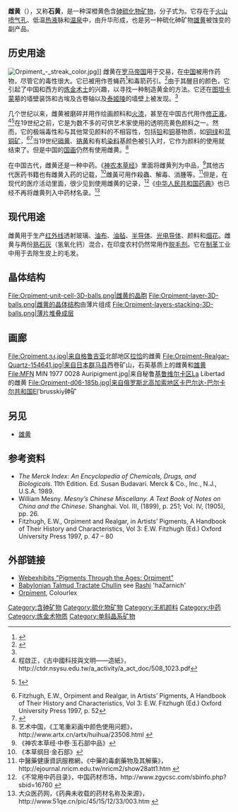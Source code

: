 {{noteTA
|1=zh-hans:修正液;zh-hk:塗改液;zh-tw:修正液;
}}
{{infobox mineral
| name        = 雌黄
| category    = [[硫化物矿物|硫化物矿物]]
| boxwidth    = 
| boxbgcolor  = 
| image       = Orpiment-148270.jpg
| imagesize   = 260
| alt         = 
| caption     = 雌黄晶体，来自美国[[内华达州|内华达州]][[洪堡县_(内华达州)|洪堡县]]波托西区双溪矿（尺寸：3.3 cm × 2.1 cm × 2.1 cm）
| formula     = As<sub>2</sub>S<sub>3</sub>
| IMAsymbol   = Orp<ref>{{Cite journal|last=Warr|first=L.N.|date=2021|title=IMA–CNMNC approved mineral symbols|url=https://www.cambridge.org/core/journals/mineralogical-magazine/article/imacnmnc-approved-mineral-symbols/62311F45ED37831D78603C6E6B25EE0A|journal=Mineralogical Magazine|volume=85|pages=291–320}}</ref>
| molweight   = 
| strunz      = 2.FA.30
| dana        =
| system      = [[单斜|单斜]]
| class       = 棱柱形 (2/m) <br/><small>（[[H-M记号|H-M记号]]相同）</small>
| symmetry    = ''P''2<sub>1</sub>/n
| unit cell   = a = 11.475(5), b = 9.577(4) <br/>c = 4.256(2) [Å], β = 90.45(5)°; Z = 4
| color       = 柠檬黄色至金黄色或棕黄色
| colour      = 
| habit       = 常见叶状，柱状或纤维状聚集体；可能是肾形或葡萄状；也有粒状或粉状；少见棱柱形晶体
| twinning    = {100}
| cleavage    = {010}完美，{100}不完美
| fracture    = 
| tenacity    = 可切
| mohs        = 1.5–2
| luster      = 珍珠，解理面树脂
| streak      = 淡柠檬黄色
| diaphaneity = 透明
| gravity     = 3.49
| density     = 
| polish      = 
| opticalprop = 双轴 (−)
| refractive  = n<sub>α</sub> = 2.400 n<sub>β</sub> = 2.810 n<sub>γ</sub> = 3.020
| birefringence = δ = 0.620
| pleochroism = 在反射光中，强白色至浅灰色带微红色；在透射光中，Y = 黄色，Z = 黄绿色
| 2V          = 测量：30°至76°，计算：62°
| dispersion  = r > v，强
| extinction  = 
| length fast/slow =
| fluorescence= 
| absorption  =
| melt        = 
| fusibility  = 
| diagnostic  = 
| solubility  = 
| other       = 
| alteration  = 
| references  = <ref name=Handbook>{{cite web |last1=Anthony |first1=John W. |last2=Bideaux |first2=Richard A. |last3=Bladh |first3=Kenneth W. |last4=Nichols |first4=Monte C. |title=Orpiment |url=http://www.handbookofmineralogy.org/pdfs/orpiment.pdf |website=Handbook of Mineralogy |publisher=Mineral Data Publishing |access-date=14 March 2022 |date=2005}}</ref><ref name=Mindat>{{mindat|id=3021|title=Orpiment|accessdate=26 May 2022}}</ref><ref name=Webmin>{{WebMineral|url=http://webmineral.com/data/Orpiment.shtml|name=Orpiment|accessdate=26 May 2022}}</ref>
}}
'''雌黄'''（{{lang-en|Orpiment}}），又称'''石黄'''，是一种深橙黄色含[[砷|砷]][[硫化物矿物|硫化物矿物]]，分子式为{{chem|As|2|S|3}}。它存在于[[火山喷气孔|火山喷气孔]]、低温[[热液|热液]]脉和[[温泉|温泉]]中，由升华形成，也是另一种硫化砷矿物[[雄黄|雄黄]]被蚀变的副产品。

==历史用途==
[[File:Orpiment_-_streak_color.jpg|thumb]]]]
雌黄在[[罗马帝国|罗马帝国]]用于交易，在[[中国|中国]]被用作药物，尽管它的毒性很大。它已被用作苍蝇药<ref>{{Cite book|url=https://books.google.com/books?id=2PmrPnUY_3YC&q=orpiment+%22fly+poison%22&pg=PA246|title=Popular philosophy: or, The book of nature laid open upon Christian principles, by the ed. of The Cheap magazine|last=Miller|first=George|date=1826|language=en}}</ref>和毒箭药引。<ref>{{Cite book|url=https://books.google.com/books?id=3jZBAQAAMAAJ&q=poison+arrows|title=Mesny's Chinese Miscellany|last=Mesny|first=William|date=1899|publisher=China Gazette Office.|language=en}}</ref>由于其醒目的颜色，它引起了中国和西方的[[炼金术|炼金术士]]的兴趣，以寻找一种制造黄金的方法。它还在[[图坦卡蒙|图坦卡蒙]]墓的墙壁装饰和古埃及古卷轴以及[[泰姬陵|泰姬陵]]的墙壁上被发现。<ref name="StClair" />

几个世纪以来，雌黄被磨碎并用作绘画颜料和[[火漆|火漆]]，甚至在中国古代用作[[修正液|修正液]]。<ref name="nsysu">程啟正，《古中國科技與文明——造紙》，http://ctdr.nsysu.edu.tw/a_activity/a_act_doc/508_1023.pdf{{dead link|date=十一月 2017 |bot=InternetArchiveBot }} </ref><ref>{{deadlink|date=November 2017}}[http://news.xinhuanet.com/newscenter/2006-07/29/content_4890298.htm]</ref>在19世纪之前，它是为数不多的可供艺术家使用的透明亮黄色颜料之一。然而，它的极端毒性和与其他常见颜料的不相容性，包括[[铅|铅]]和[[铜|铜]]基物质，如[[铜绿|铜绿]]和[[蓝铜矿|蓝铜矿]]，<ref>Fitzhugh, E.W., Orpiment and Realgar, in  Artists’ Pigments, A Handbook of Their History and Characteristics, Vol 3: E.W. Fitzhugh (Ed.) Oxford University Press 1997, p. 52</ref><ref name="StClair">{{Cite book|title=The Secret Lives of Colour|last=St. Clair|first=Kassia|publisher=John Murray|year=2016|isbn=9781473630819|location=London|pages=82–83|oclc=936144129}}</ref>当19世纪[[镉黄|镉黄]]、[[铬黄|铬黄]]和有机[[染料|染料]]基颜色被引入时，它作为颜料的使用就结束了。但是中国的[[国画|国画]]仍然有使用雌黄。<ref>艺术中国，《工笔重彩画中颜色使用问题》，http://www.artx.cn/artx/huihua/23508.html {{Wayback|url=http://www.artx.cn/artx/huihua/23508.html |date=20190722162719 }}</ref>

在中国古代，雌黄还是一种中药。《[[神农本草经|神农本草经]]》里面将雌黄列为中品，<ref>《神农本草经·中卷·玉石部中品》</ref>其他古代医药书籍也有雌黄入药的记载，<ref>《本草纲目·金石部》</ref>雌黃可用作殺蟲、解毒、消腫等。<ref>中醫藥健康資訊服務網，《中藥的毒劇藥物及其解藥》，http://ejournal.nricm.edu.tw/nricm2/show28att1.htm {{Wayback|url=http://ejournal.nricm.edu.tw/nricm2/show28att1.htm |date=20160304234859 }}</ref>但是，在现代的医疗活动里面，很少见到使用雌黄的记录，<ref>《不常用中药目录》，中国药材市场，http://www.zgycsc.com/sbinfo.php?sbid=16760 {{Wayback|url=http://www.zgycsc.com/sbinfo.php?sbid=16760 |date=20190729181939 }}</ref>《[[中华人民共和国药典|中华人民共和国药典]]》也已经不再将雌黄列入中药材名录。<ref>大众医药网，《药典未收载的药材名称及来源》，http://www.51qe.cn/pic/45/15/12/33/003.htm {{Wayback|url=http://www.51qe.cn/pic/45/15/12/33/003.htm |date=20160310024411 }}</ref>

==现代用途==
雌黄用于生产[[红外线|红外线]]透射玻璃、[[油布|油布]]、[[油毡|油毡]]、[[半导体|半导体]]、[[光电导体|光电导体]]、颜料和[[烟花|烟花]]。雌黄与两份[[熟石灰|熟石灰]]（氢氧化钙）混合，在印度农村仍然常用作[[脱毛剂|脱毛剂]]。它在[[制革|制革]]工业中用于去除生皮上的毛发。

==晶体结构==
<gallery>
File:Orpiment-unit-cell-3D-balls.png|雌黄的[[晶胞|晶胞]]
File:Orpiment-layer-3D-balls.png|雌黄的[[晶体结构|晶体结构]]由薄片组成
File:Orpiment-layers-stacking-3D-balls.png|薄片堆叠成层
</gallery>

==画廊==
<gallery widths="145" heights="140">
File:Orpiment.ვკ.jpg|来自[[格鲁吉亚|格鲁吉亚]]北部地区[[拉恰|拉恰]]的雌黄
File:Orpiment-Realgar-Quartz-154641.jpg|来自日本[[群马县|群马县]]西卷矿山，石英基质上的雌黄和[[雄黄|雄黄]]
File:MFN MIN 1977 0028 Auripigment.jpg|来自秘鲁[[基鲁维尔卡区|基鲁维尔卡区]]La Libertad的雌黄
File:Orpiment-d06-185b.jpg|来自俄罗斯北高加索地区[[卡巴尔达-巴尔卡尔共和国|卡巴尔达-巴尔卡尔共和国]]El'brusskiy砷矿
</gallery>

==另见==
* [[雄黄|雄黄]]

==参考资料==
{{Reflist}}
* ''The Merck Index: An Encyclopedia of Chemicals, Drugs, and Biologicals''. 11th Edition. Ed. Susan Budavari. Merck & Co., Inc., N.J., U.S.A. 1989.
* William Mesny. ''Mesny’s Chinese Miscellany. A Text Book of Notes on China and the Chinese.'' Shanghai. Vol. III, (1899), p. 251; Vol. IV, (1905), pp. 26.
* Fitzhugh, E.W., Orpiment and Realgar, in  Artists’ Pigments, A Handbook of Their History and Characteristics, Vol 3: E.W. Fitzhugh (Ed.) Oxford University Press 1997, p. 47 – 80

==外部链接==
* [http://webexhibits.org/pigments/indiv/overview/orpiment.html Webexhibits "Pigments Through the Ages: Orpiment"]
* [http://dafyomi.org/index.php?masechta=chulin&daf=88b Babylonian Talmud Tractate Chullin] see [[Rashi|Rashi]] 'haZarnich' {{in lang|he}}
* [http://colourlex.com/project/orpiment/ Orpiment], Colourlex
{{Commons category|Orpiment}}

[[Category:含砷矿物|Category:含砷矿物]]
[[Category:硫化物矿物|Category:硫化物矿物]]
[[Category:无机颜料|Category:无机颜料]]
[[Category:中药|Category:中药]]
[[Category:炼金术物质|Category:炼金术物质]]
[[Category:单斜晶系矿物|Category:单斜晶系矿物]]